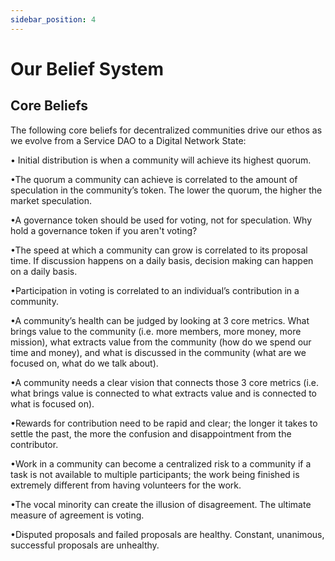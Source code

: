 ```yaml
---
sidebar_position: 4
---
```


# Our Belief System

## Core Beliefs

The following core beliefs for decentralized communities drive our ethos as we evolve from a Service DAO to a Digital Network State:

• Initial distribution is when a community will achieve its highest quorum.

•The quorum a community can achieve is correlated to the amount of speculation in the community’s token. The lower the quorum, the higher the market speculation.

•A governance token should be used for voting, not for speculation. Why hold a governance token if you aren't voting?

•The speed at which a community can grow is correlated to its proposal time. If discussion happens on a daily basis, decision making can happen on a daily basis.

•Participation in voting is correlated to an individual’s contribution in a community.

•A community’s health can be judged by looking at 3 core metrics. What brings value to the community (i.e. more members, more money, more mission), what extracts value from the community (how do we spend our time and money), and what is discussed in the community (what are we focused on, what do we talk about).

•A community needs a clear vision that connects those 3 core metrics (i.e. what brings value is connected to what extracts value and is connected to what is focused on).

•Rewards for contribution need to be rapid and clear; the longer it takes to settle the past, the more the confusion and disappointment from the contributor.

•Work in a community can become a centralized risk to a community if a task is not available to multiple participants; the work being finished is extremely different from having volunteers for the work.

•The vocal minority can create the illusion of disagreement. The ultimate measure of agreement is voting.

•Disputed proposals and failed proposals are healthy. Constant, unanimous, successful proposals are unhealthy.
